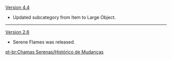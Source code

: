 {{Change History/Header}}
[[Version 4.4]]
* Updated subcategory from Item to Large Object.
----
[[Version 2.6]]
* Serene Flames was released.
<noinclude>
[[pt-br:Chamas Serenas/Histórico de Mudanças]]
</noinclude>